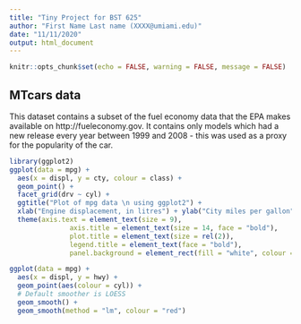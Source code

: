 ```yaml
---
title: "Tiny Project for BST 625"
author: "First Name Last name (XXXX@umiami.edu)"
date: "11/11/2020"
output: html_document
---
```


```r
knitr::opts_chunk$set(echo = FALSE, warning = FALSE, message = FALSE)
```

## MTcars data
This dataset contains a subset of the fuel economy data that the EPA makes available on http://fueleconomy.gov. It contains only models which had a new release every year between 1999 and 2008 - this was used as a proxy for the popularity of the car.

```r
library(ggplot2) 
ggplot(data = mpg) +
  aes(x = displ, y = cty, colour = class) + 
  geom_point() +
  facet_grid(drv ~ cyl) +
  ggtitle("Plot of mpg data \n using ggplot2") +
  xlab("Engine displacement, in litres") + ylab("City miles per gallon") +
  theme(axis.text = element_text(size = 9),
               axis.title = element_text(size = 14, face = "bold"),
               plot.title = element_text(size = rel(2)),
               legend.title = element_text(face = "bold"),
               panel.background = element_rect(fill = "white", colour = "grey50"))  

```

    
```r
ggplot(data = mpg) +
  aes(x = displ, y = hwy) + 
  geom_point(aes(colour = cyl)) + 
  # Default smoother is LOESS
  geom_smooth() +
  geom_smooth(method = "lm", colour = "red")
```



